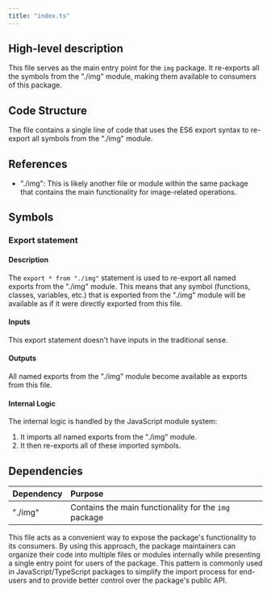 ```yaml
---
title: "index.ts"
---
```


## High-level description
This file serves as the main entry point for the `img` package. It re-exports all the symbols from the "./img" module, making them available to consumers of this package.

## Code Structure
The file contains a single line of code that uses the ES6 export syntax to re-export all symbols from the "./img" module.

## References
- "./img": This is likely another file or module within the same package that contains the main functionality for image-related operations.

## Symbols

### Export statement
#### Description
The `export * from "./img"` statement is used to re-export all named exports from the "./img" module. This means that any symbol (functions, classes, variables, etc.) that is exported from the "./img" module will be available as if it were directly exported from this file.

#### Inputs
This export statement doesn't have inputs in the traditional sense.

#### Outputs
All named exports from the "./img" module become available as exports from this file.

#### Internal Logic
The internal logic is handled by the JavaScript module system:
1. It imports all named exports from the "./img" module.
2. It then re-exports all of these imported symbols.

## Dependencies
| Dependency | Purpose |
|:-----------|:--------|
| "./img" | Contains the main functionality for the `img` package |

This file acts as a convenient way to expose the package's functionality to its consumers. By using this approach, the package maintainers can organize their code into multiple files or modules internally while presenting a single entry point for users of the package. This pattern is commonly used in JavaScript/TypeScript packages to simplify the import process for end-users and to provide better control over the package's public API.